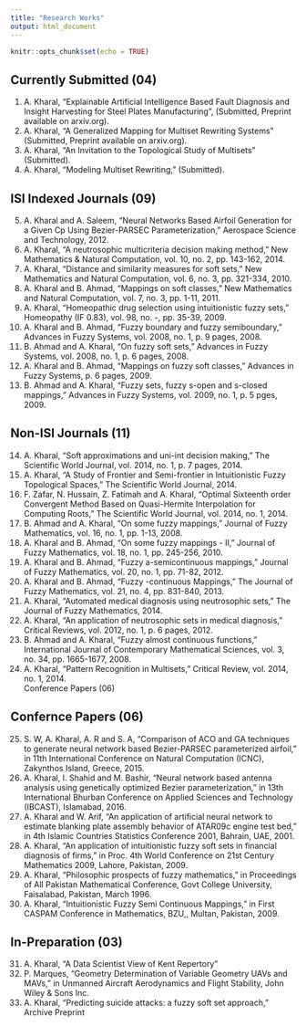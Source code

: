 ```yaml
---
title: "Research Works"
output: html_document
---
```


```r
knitr::opts_chunk$set(echo = TRUE)
```

## Currently Submitted (04)
1. 	A. Kharal, “Explainable Artificial Intelligence Based Fault Diagnosis and Insight Harvesting for Steel Plates Manufacturing”, (Submitted, Preprint available on arxiv.org).  
2. 	A. Kharal, "A Generalized Mapping for Multiset Rewriting Systems" (Submitted, Preprint available on arxiv.org).  
3. 	A. Kharal, "An Invitation to the Topological Study of Multisets" (Submitted).   
4. 	A. Kharal, "Modeling Multiset Rewriting," (Submitted).   

## ISI Indexed Journals (09)  
5. 	A. Kharal and A. Saleem, "Neural Networks Based Airfoil Generation for a Given Cp Using Bezier-PARSEC Parameterization," Aerospace Science and Technology, 2012.   
6. 	A. Kharal, "A neutrosophic multicriteria decision making method," New Mathematics & Natural Computation, vol. 10, no. 2, pp. 143-162, 2014.  
7. 	A. Kharal, "Distance and similarity measures for soft sets," New Mathematics and Natural Computation, vol. 6, no. 3, pp. 321-334, 2010.   
8. 	A. Kharal and B. Ahmad, "Mappings on soft classes," New Mathematics and Natural Computation, vol. 7, no. 3, pp. 1-11, 2011.   
9. 	A. Kharal, "Homeopathic drug selection using intuitionistic fuzzy sets," Homeopathy (IF 0.83), vol. 98, no. -, pp. 35-39, 2009.   
10. A. Kharal and B. Ahmad, "Fuzzy boundary and fuzzy semiboundary," Advances in Fuzzy Systems, vol. 2008, no. 1, p. 9 pages, 2008.   
11. B. Ahmad and A. Kharal, "On fuzzy soft sets," Advances in Fuzzy Systems, vol. 2008, no. 1, p. 6 pages, 2008.   
12. A. Kharal and B. Ahmad, "Mappings on fuzzy soft classes," Advances in Fuzzy Systems, p. 6 pages, 2009.   
13. B. Ahmad and A. Kharal, "Fuzzy sets, fuzzy s-open and s-closed mappings," Advances in Fuzzy Systems, vol. 2009, no. 1, p. 5 pges, 2009.   

## Non-ISI Journals (11)  
14. A. Kharal, "Soft approximations and uni-int decision making," The Scientific World Journal, vol. 2014, no. 1, p. 7 pages, 2014.   
15. A. Kharal, "A Study of Frontier and Semi-frontier in Intuitionistic Fuzzy Topological Spaces," The Scientific World Journal, 2014.   
16. F. Zafar, N. Hussain, Z. Fatimah and A. Kharal, "Optimal Sixteenth order Convergent Method Based on Quasi-Hermite Interpolation for Computing Roots," The Scientific World Journal, vol. 2014, no. 1, 2014.   
17. B. Ahmad and A. Kharal, "On some fuzzy mappings," Journal of Fuzzy Mathematics, vol. 16, no. 1, pp. 1-13, 2008.   
18. A. Kharal and B. Ahmad, "On some fuzzy mappings - II," Journal of Fuzzy Mathematics, vol. 18, no. 1, pp. 245-256, 2010.   
19.	A. Kharal and B. Ahmad, "Fuzzy a-semicontinuous mappings," Journal of Fuzzy Mathematics, vol. 20, no. 1, pp. 71-82, 2012.   
20. A. Kharal and B. Ahmad, "Fuzzy \alpha\-continuous Mappings," The Journal of Fuzzy Mathematics, vol. 21, no. 4, pp. 831-840, 2013.   
21. A. Kharal, "Automated medical diagnosis using neutrosophic sets," The Journal of Fuzzy Mathematics, 2014.   
22. A. Kharal, "An application of neutrosophic sets in medical diagnosis," Critical Reviews, vol. 2012, no. 1, p. 6 pages, 2012.   
23. B. Ahmad and A. Kharal, "Fuzzy almost continuous functions," International Journal of Contemporary Mathematical Sciences, vol. 3, no. 34, pp. 1665-1677, 2008.  
24. A. Kharal, "Pattern Recognition in Multisets," Critical Review, vol. 2014, no. 1, 2014.   
Conference Papers (06)  

## Confernce Papers (06)  
25. S. W, A. Kharal, A. R and S. A, "Comparison of ACO and GA techniques to generate neural network based Bezier-PARSEC parameterized airfoil," in 11th International Conference on Natural Computation (ICNC), Zakynthos Island, Greece, 2015.   
26. A. Kharal, I. Shahid and M. Bashir, "Neural network based antenna analysis using genetically optimized Bezier parameterization," in 13th International Bhurban Conference on Applied Sciences and Technology (IBCAST), Islamabad, 2016.   
27. A. Kharal and W. Arif, "An application of artificial neural network to estimate blanking plate assembly behavior of ATAR09c engine test bed," in 4th Islamic Countries Statistics Conference 2001, Bahrain, UAE, 2001.   
28. A. Kharal, "An application of intuitionistic fuzzy soft sets in financial diagnosis of firms," in Proc. 4th World Conference on 21st Century Mathematics 2009, Lahore, Pakistan, 2009.   
29. A. Kharal, "Philosophic prospects of fuzzy mathematics," in Proceedings of All Pakistan Mathematical Conference, Govt College University, Faisalabad, Pakistan, March 1996.   
30. A. Kharal, "Intuitionistic Fuzzy Semi Continuous Mappings," in First CASPAM Conference in Mathematics, BZU,, Multan, Pakistan, 2009.   

## In-Preparation (03)  
31.	A. Kharal, "A Data Scientist View of Kent Repertory"   
32.	P. Marques, "Geometry Determination of Variable Geometry UAVs and MAVs," in Unmanned Aircraft Aerodynamics and Flight Stability, John Wiley & Sons Inc.   
33.	A. Kharal, "Predicting suicide attacks: a fuzzy soft set approach," Archive Preprint  
